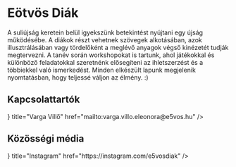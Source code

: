 
# Eötvös Diák

A suliújság keretein belül igyekszünk betekintést nyújtani egy újság működésébe. A diákok részt vehetnek szövegek alkotásában, azok illusztrálásában vagy tördelőként a meglévő anyagok végső kinézetét tudják megtervezni. A tanév során workshopokat is tartunk, ahol játékokkal és különböző feladatokkal szeretnénk elősegíteni az ihletszerzést és a többiekkel való ismerkedést. Minden elkészült lapunk megjelenik nyomtatásban, hogy teljessé váljon az élmény. :)

## Kapcsolattartók

<Cards>
  <Card
    icon={<BiLogoGmail />}
    title="Varga Villő"
    href="mailto:varga.villo.eleonora@e5vos.hu"
  />
</Cards>

## Közösségi média

<Cards>
  <Card
    icon={<FaInstagram />}
    title="Instagram"
    href="https://instagram.com/e5vosdiak"
  />
</Cards>
